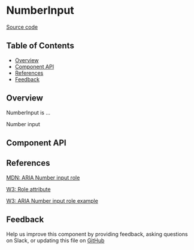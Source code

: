
# NumberInput

[Source code](https://github.com/leemonade/bubbles/tree/main/packages/components/form/NumberInput)

## Table of Contents

<!-- START doctoc generated TOC please keep comment here to allow auto update -->
<!-- DON'T EDIT THIS SECTION, INSTEAD RE-RUN doctoc TO UPDATE -->

- [Overview](#overview)
- [Component API](#component-api)
- [References](#references)
- [Feedback](#feedback)

## Overview

NumberInput is ...

<ThemeProvider>
  <NumberInput>Number input</NumberInput>
</ThemeProvider>

## Component API

<Preview>
  <Story id="form-number-input--playground" />
</Preview>

<Props />

## References

[MDN: ARIA Number input role](https://developer.mozilla.org/en-US/docs/Web/Accessibility/ARIA/Roles/number-input_role)

[W3: Role attribute](https://www.w3.org/WAI/PF/HTML/wiki/RoleAttribute)

[W3: ARIA Number input role example](https://www.w3.org/TR/2016/WD-wai-aria-practices-1.1-20160317/examples/number-input/number-input.html)

## Feedback

Help us improve this component by providing feedback, asking questions on Slack, or updating this file on
[GitHub](https://github.com/leemonade/bubbles/edit/main/packages/components/form/NumberInput.mdx)
